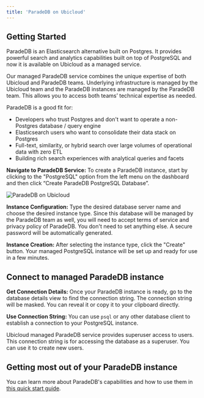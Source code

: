 ```yaml
---
title: 'ParadeDB on Ubicloud'
---
```


## Getting Started

ParadeDB is an Elasticsearch alternative built on Postgres. It provides powerful search and analytics capabilities built on top of PostgreSQL and now it is available on Ubicloud as a managed service.

Our managed ParadeDB service combines the unique expertise of both Ubicloud and ParadeDB teams. Underlying infrastructure is managed by the Ubicloud team and the ParadeDB instances are managed by the ParadeDB team. This allows you to access both teams’ technical expertise as needed.

ParadeDB is a good fit for:
- Developers who trust Postgres and don't want to operate a non-Postgres database / query engine
- Elasticsearch users who want to consolidate their data stack on Postgres
- Full-text, similarity, or hybrid search over large volumes of operational data with zero ETL
- Building rich search experiences with analytical queries and facets

**Navigate to ParadeDB Service:** To create a ParadeDB instance, start by clicking to the "PostgreSQL" option from the left menu on the dashboard and then click “Create ParadeDB PostgreSQL Database”.

![ParadeDB on Ubicloud](/managed-postgresql/flavors.png)

**Instance Configuration:** Type the desired database server name and choose the desired instance type. Since this database will be managed by the ParadeDB team as well, you will need to accept terms of service and privacy policy of ParadeDB. You don't need to set anything else. A secure password will be automatically generated.

**Instance Creation:** After selecting the instance type, click the "Create" button. Your managed PostgreSQL instance will be set up and ready for use in a few minutes.

## Connect to managed ParadeDB instance

**Get Connection Details:** Once your ParadeDB instance is ready, go to the database details view to find the connection string. The connection string will be masked. You can reveal it or copy it to your clipboard directly.

**Use Connection String:** You can use `psql` or any other database client to establish a connection to your PostgreSQL instance.

Ubicloud managed ParadeDB service provides superuser access to users. This connection string is for accessing the database as a superuser. You can use it to create new users.

## Getting most out of your ParadeDB instance

You can learn more about ParadeDB's capabilities and how to use them in [this quick start guide](https://docs.paradedb.com/documentation/getting-started/quickstart).